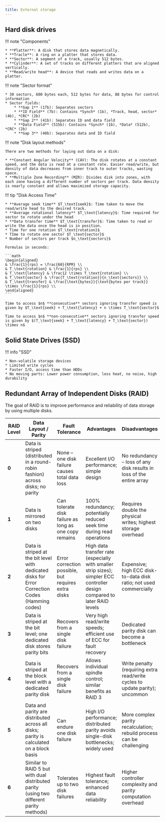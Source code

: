 ```yaml
---
title: External storage
---
```


## Hard disk drives

!!! note "Components"

    * **Platter**: A disk that stores data magnetically.
    * **Tracle**: A ring on a platter that stores data.
    * **Sector**: A segment of a track, usually 512 bytes.
    * **Cylinder**: A set of tracks on different platters that are aligned vertically.
    * **Read/write head**: A device that reads and writes data on a platter.

!!! note "Sector format"

    * 30 sectors, 600 bytes each, 512 bytes for data, 88 bytes for control information
    * Sector fields:
        * **Gap 1** (17b): Separates sectors
        * **ID Field** (7b): Contains *Synch* (1b), *Track, head, sector* (4b), *CRC* (2b)
        * **Gap 2** (41b): Separates ID and data field
        * **Data Field** (515b): Contains *Synch* (1b), *Data* (512b), *CRC* (2b)
        * **Gap 3** (40b): Separates data and ID field

!!! note "Disk layout methods"

    There are two methods for laying out data on a disk:

    * **Constant Angular Velocity** (CAV): The disk rotates at a constant speed, and the data is read at a constant rate. Easier read/write, but density of data decreases from inner track to outer tracks, wasting space.
    * **Multiple Zone Recording** (MZR): Divides disk into zones, with each zone having a different number of sectors per track. Data density is nearly constant and allows maximized storage capacity.

!!! tip "Disk Access Time"

    * **Average seek time** $T_\text{seek}$: Time taken to move the read/write head to the desired track.
    * **Average rotational latency** $T_\text{latency}$: Time required for sector to rotate under the head
    * **Data transfer time** $T_\text{transfer}$: Time taken to read or write the data once the head is in position.
    * Time for one rotation $T_\text{rotation}$
    * TIme to rotate one sector $T_\text{sector}$
    * Number of sectors per track $n_\text{sectors}$

    Formulas in seconds: 

    ```math
    \begin{aligned}
    & \frac{1}{rps} = \frac{60}{RPM} \\
    & T_\text{rotation} & \frac{1}{rps} \\
    & T_\text{latency} & \frac12 \times T_\text{rotation} \\
    & T_\text{sector} & \frac{T_\text{rotation}}{n_\text{sectors}} \\
    & T_\text{transfer} & \frac{\text{bytes}}{\text{bytes per track}} \times \frac{1}{rps} \\
    \end{aligned}
    ```

    Time to access $n$ **consecutive** sectors ignoring transfer speed is given by $T_\text{seek} + T_\text{latency} + n \times T_\text{sector}$

    Time to access $n$ **non-consecutive** sectors ignoring transfer speed is given by $(T_\text{seek} + T_\text{latency} + T_\text{sector}) \times n$

## Solid State Drives (SSD)

!!! info "SSD"

    * Non-volatile storage devices
    * Limited write cycles
    * Faster I/O, access time than HDDs
    * No moving parts: Lower power consumption, less heat, no noise, high durability

## Redundant Array of Independent Disks (RAID)

The goal of RAID is to improve performance and reliability of data storage by using multiple disks. 


| **RAID Level** | **Data Layout / Parity**                                                                     | **Fault Tolerance**                           | **Advantages**                                                                 | **Disadvantages**                                                       |
|----------------|----------------------------------------------------------------------------------------------|-----------------------------------------------|--------------------------------------------------------------------------------|-------------------------------------------------------------------------|
| **0**        | Data is striped (distributed in a round-robin fashion) across disks; no parity               | None – one disk failure causes total data loss| Excellent I/O performance; simple design                                       | No redundancy – loss of any disk results in loss of the entire array      |
| **1**        | Data is mirrored on two disks                                                                | Can tolerate disk failure as long as one copy remains | 100% redundancy; potentially reduced seek time during read operations             | Requires double the physical writes; highest storage overhead            |
| **2**        | Data is striped at the bit level with dedicated disks for Error Correction Codes (Hamming codes)| Error correction possible, but requires extra disks | High data transfer rate (especially with smaller strip sizes); simpler ECC controller design compared to later RAID levels | Expensive; high ECC disk-to-data disk ratio; not used commercially         |
| **3**        | Data is striped at the bit level; one dedicated disk stores parity bits                       | Recovers from a single disk failure            | Very high read/write speeds; efficient use of ECC for fault recovery            | Dedicated parity disk can become a bottleneck                           |
| **4**        | Data is striped at the block level with a dedicated parity disk                               | Recovers from a single disk failure            | Allows individual spindle control; similar benefits as RAID 3                 | Write penalty (requiring extra read/write cycles to update parity); uncommon |
| **5**        | Data and parity are distributed across all disks; parity is calculated on a block basis         | Can endure one disk failure                    | High I/O performance; distributed parity avoids single-disk bottlenecks; widely used | More complex parity recalculation; rebuild process can be challenging      |
| **6**        | Similar to RAID 5 but with dual distributed parity (using two different parity methods)         | Tolerates up to two disk failures              | Highest fault tolerance; enhanced data reliability                             | Higher controller complexity and parity computation overhead             |